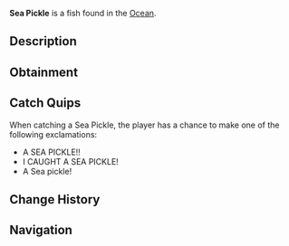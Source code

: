 {{FishInfobox
|image          = Sea Pickle.png
|rarity         = Mythical
|sea            = First Sea
|location       = [[Ocean]]
|sublocation    = 
|sources        = Crab Cage, Fishing Rod
|radar_location = 
|xp             = 60
|weather        = Clear, Foggy
|time           = Night
|season         = Autumn, Summer
|bait           = Seaweed
|base_weight    = 1
|base_value     = 2000
|weight_range   = 0.6
|base_chance    = 0.01
|base_resil     = 50
}}
'''Sea Pickle''' is a {{Rarity|Mythical}} fish found in the [[Ocean]].

== Description ==
{{Description|The Sea Pickle is a quirky, small, tube-like sea creature found on ocean beds. Its glowing green body gives off a faint bioluminescent light, making it easy to spot at night. It's know to wriggle out of nets and rods, making it a tricky catch. Despite its unassuming appearance, it's highly valued for its oddity and unique glow.|Bestiary Entry}}

== Obtainment ==
{{Description|Found in the ocean. Can be caught in rods and cages.|Bestiary Hint}}
{{Fish Availability|
Ancient Isle/Algae Hunt
Atlantis/Surrounding Ocean
FischFright/Frightful Pool
Forsaken Shores/Algae Hunt
Golden Tide
LEGO Pool/Studalodon Hunt
Lovestorm/Normal
Lovestorm/Supercharged
Lucky Event/Blarney McBreeze
Lucky Event/O'Mango Goldgrin
Lucky Event/Plumrick O'Luck
Lucky Event/Rowdy McCharm
Lucky Event/Sunny O'Coin
Megalodon Hunt/Eclipse and Weekend
Megalodon Hunt/Normal
Mushgrove Swamp/Algae Hunt
Northern Summit/Surrounding Ocean
Ocean
Ocean/Deep Ocean
Ocean/Harvesters Spike
Ocean/The Arch
Orca Migration/Ancient
Orca Migration/Normal
Snowcap Island/Algae Hunt
Whale Migration/Moby
Whale Migration/Normal
|top_rods      = 
Leviathan's Fang Rod\33096.28\233292.65;
Ethereal Prism Rod\31031.44\168595.99;
Seraphic Rod\29780.75\173638.68;
No-Life Rod\29420.69\182218.2;
Tempest Rod\28546.86\170472.96;
Flimsy Rod\19585.91\183370.95;
Training Rod\18367.44\165747.78;
Resourceful Rod\23881.95\167579.36;
Trident Rod\28481.2\231662.4;
Free Spirit Rod\27080.64\220270.47;
Fungal Rod\19393.49\151173.75;
Rod Of The Forgotten Fang\27859.75\171718.69;
Challenger's Rod\26840.72\170299.55;
Rod Of The Depths\25023.09\165707.87;
Rod Of The Exalted One\24976.1\163977.35;
Zeus Rod\24409.45\168548.75;
Verdant Shear Rod\23931.25\158210.92;
Blazebringer Rod\23173.39\169631.13;
Depthseeker Rod\21972.66\151023.17;
Avalanche Rod\19819.42\139813.15;
Volcanic Rod\19019.86\151966.63;
Steady Rod\7588.93\47768.5
|recommended   = Ethereal Prism Rod
}}

== Catch Quips ==
When catching a Sea Pickle, the player has a chance to make one of the following exclamations:
* A SEA PICKLE!!
* I CAUGHT A SEA PICKLE!
* A Sea pickle!

== Change History ==
{{Change History|{{subst:Current Version}}}}

== Navigation ==
{{Fish Navbox|Ocean}}